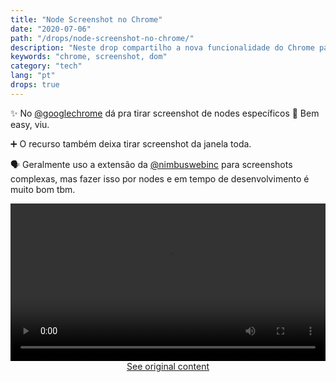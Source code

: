 ```yaml
---
title: "Node Screenshot no Chrome"
date: "2020-07-06"
path: "/drops/node-screenshot-no-chrome/"
description: "Neste drop compartilho a nova funcionalidade do Chrome para Screenshots de Nodes do DOM."
keywords: "chrome, screenshot, dom"
category: "tech"
lang: "pt"
drops: true
---
```


<div class="drop">

✨ No [@googlechrome](https://twitter.com/googlechrome) dá pra tirar screenshot de nodes específicos 🤯 Bem easy, viu.

➕ O recurso também deixa tirar screenshot da janela toda.

🗣 Geralmente uso a extensão da [@nimbuswebinc](https://twitter.com/nimbuswebinc) para screenshots complexas, mas fazer isso por nodes e em tempo de desenvolvimento é muito bom tbm.

<div class="default_mb">
<video class="post-video" style="min-height: auto; margin-bottom: 0;" src="https://video.twimg.com/ext_tw_video/1280170909073055746/pu/vid/1128x720/xL9dQKe6C2iHb0JA.mp4?tag=10" width="100%" controls autoplay loop playsinline></video>
</div>

<center class="center-original-content">
<a href="https://twitter.com/i/status/1280170939137822720" target="_blank" rel="noopener noreferrer">See original content</a>
</center>

</div>
